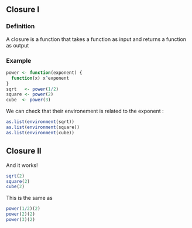 ##  Closure I

### Definition
A closure is a function that takes a function as input and returns a function as output

### Example
```r
power <- function(exponent) {
  function(x) x^exponent
}
sqrt   <- power(1/2)
square <- power(2)
cube  <- power(3)
```

\pause

We can check that their environement is related to the exponent :
```r
as.list(environment(sqrt))
as.list(environment(square))
as.list(environment(cube))
```

##  Closure II

And it works!
```r
sqrt(2)
square(2)
cube(2)
```

\pause

This is the same as
```r
power(1/2)(2)
power(2)(2)
power(3)(2)
```

